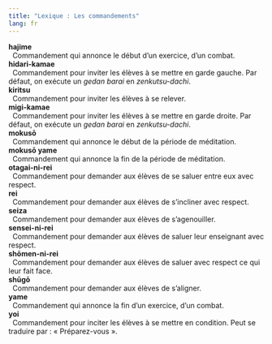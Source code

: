 ```yaml
---
title: "Lexique : Les commandements"
lang: fr
---
```



| **hajime**
|   Commandement qui annonce le début d’un exercice, d’un combat.
| **hidari-kamae**
|   Commandement pour inviter les élèves à se mettre en garde gauche. Par défaut, on exécute un *gedan barai* en *zenkutsu-dachi*.
| **kiritsu**
|   Commandement pour inviter les élèves à se relever.
| **migi-kamae**
|   Commandement pour inviter les élèves à se mettre en garde droite. Par défaut, on exécute un *gedan barai* en *zenkutsu-dachi*.
| **mokusō**
|   Commandement qui annonce le début de la période de méditation.
| **mokusō yame**
|   Commandement qui annonce la fin de la période de méditation.
| **otagai-ni-rei**
|   Commandement pour demander aux élèves de se saluer entre eux avec respect.
| **rei**
|   Commandement pour demander aux élèves de s’incliner avec respect.
| **seiza**
|   Commandement pour demander aux élèves de s’agenouiller.
| **sensei-ni-rei**
|   Commandement pour demander aux élèves de saluer leur enseignant avec respect.
| **shōmen-ni-rei**
|   Commandement pour demander aux élèves de saluer avec respect ce qui leur fait face.
| **shūgō**
|   Commandement pour demander aux élèves de s’aligner.
| **yame**
|   Commandement qui annonce la fin d’un exercice, d’un combat.
| **yoi**
|   Commandement pour inciter les élèves à se mettre en condition. Peut se traduire par : « Préparez-vous ».